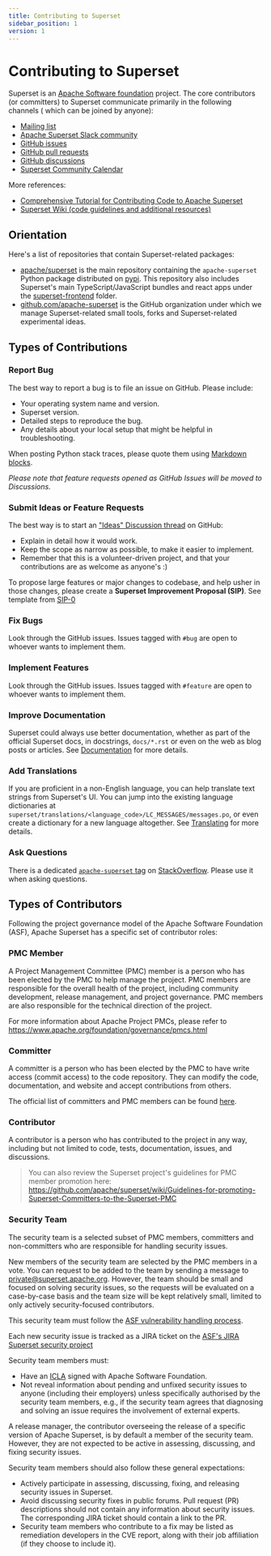 ```yaml
---
title: Contributing to Superset
sidebar_position: 1
version: 1
---
```


# Contributing to Superset

Superset is an [Apache Software foundation](https://www.apache.org/theapacheway/index.html) project.
The core contributors (or committers) to Superset communicate primarily in the following channels (
which can be joined by anyone):

- [Mailing list](https://lists.apache.org/list.html?dev@superset.apache.org)
- [Apache Superset Slack community](http://bit.ly/join-superset-slack)
- [GitHub issues](https://github.com/apache/superset/issues)
- [GitHub pull requests](https://github.com/apache/superset/pulls)
- [GitHub discussions](https://github.com/apache/superset/discussions)
- [Superset Community Calendar](https://superset.apache.org/community)

More references:
- [Comprehensive Tutorial for Contributing Code to Apache Superset](https://preset.io/blog/tutorial-contributing-code-to-apache-superset/)
- [Superset Wiki (code guidelines and additional resources)](https://github.com/apache/superset/wiki)


## Orientation

Here's a list of repositories that contain Superset-related packages:

- [apache/superset](https://github.com/apache/superset)
  is the main repository containing the `apache-superset` Python package
  distributed on
  [pypi](https://pypi.org/project/apache-superset/). This repository
  also includes Superset's main TypeScript/JavaScript bundles and react apps under
  the [superset-frontend](https://github.com/apache/superset/tree/master/superset-frontend)
  folder.
- [github.com/apache-superset](https://github.com/apache-superset) is the
  GitHub organization under which we manage Superset-related
  small tools, forks and Superset-related experimental ideas.


## Types of Contributions

### Report Bug

The best way to report a bug is to file an issue on GitHub. Please include:

- Your operating system name and version.
- Superset version.
- Detailed steps to reproduce the bug.
- Any details about your local setup that might be helpful in troubleshooting.

When posting Python stack traces, please quote them using
[Markdown blocks](https://help.github.com/articles/creating-and-highlighting-code-blocks/).

_Please note that feature requests opened as GitHub Issues will be moved to Discussions._

### Submit Ideas or Feature Requests

The best way is to start an ["Ideas" Discussion thread](https://github.com/apache/superset/discussions/categories/ideas) on GitHub:

- Explain in detail how it would work.
- Keep the scope as narrow as possible, to make it easier to implement.
- Remember that this is a volunteer-driven project, and that your contributions are as welcome as anyone's :)

To propose large features or major changes to codebase, and help usher in those changes, please create a **Superset Improvement Proposal (SIP)**. See template from [SIP-0](https://github.com/apache/superset/issues/5602)

### Fix Bugs

Look through the GitHub issues. Issues tagged with `#bug` are
open to whoever wants to implement them.

### Implement Features

Look through the GitHub issues. Issues tagged with
`#feature` are open to whoever wants to implement them.

### Improve Documentation

Superset could always use better documentation,
whether as part of the official Superset docs,
in docstrings, `docs/*.rst` or even on the web as blog posts or
articles. See [Documentation](#documentation) for more details.

### Add Translations

If you are proficient in a non-English language, you can help translate
text strings from Superset's UI. You can jump into the existing
language dictionaries at
`superset/translations/<language_code>/LC_MESSAGES/messages.po`, or
even create a dictionary for a new language altogether.
See [Translating](#translating) for more details.

### Ask Questions

There is a dedicated [`apache-superset` tag](https://stackoverflow.com/questions/tagged/apache-superset) on [StackOverflow](https://stackoverflow.com/). Please use it when asking questions.

## Types of Contributors

Following the project governance model of the Apache Software Foundation (ASF), Apache Superset has a specific set of contributor roles:

### PMC Member

A Project Management Committee (PMC) member is a person who has been elected by the PMC to help manage the project. PMC members are responsible for the overall health of the project, including community development, release management, and project governance. PMC members are also responsible for the technical direction of the project.

For more information about Apache Project PMCs, please refer to https://www.apache.org/foundation/governance/pmcs.html

### Committer

A committer is a person who has been elected by the PMC to have write access (commit access) to the code repository. They can modify the code, documentation, and website and accept contributions from others.

The official list of committers and PMC members can be found [here](https://projects.apache.org/committee.html?superset).

### Contributor

A contributor is a person who has contributed to the project in any way, including but not limited to code, tests, documentation, issues, and discussions.

> You can also review the Superset project's guidelines for PMC member promotion here: https://github.com/apache/superset/wiki/Guidelines-for-promoting-Superset-Committers-to-the-Superset-PMC

### Security Team

The security team is a selected subset of PMC members, committers and non-committers who are responsible for handling security issues.

New members of the security team are selected by the PMC members in a vote. You can request to be added to the team by sending a message to private@superset.apache.org. However, the team should be small and focused on solving security issues, so the requests will be evaluated on a case-by-case basis and the team size will be kept relatively small, limited to only actively security-focused contributors.

This security team must follow the [ASF vulnerability handling process](https://apache.org/security/committers.html#asf-project-security-for-committers).

Each new security issue is tracked as a JIRA ticket on the [ASF's JIRA Superset security project](https://issues.apache.org/jira/secure/RapidBoard.jspa?rapidView=588&projectKey=SUPERSETSEC)

Security team members must:

- Have an [ICLA](https://www.apache.org/licenses/contributor-agreements.html) signed with Apache Software Foundation.
- Not reveal information about pending and unfixed security issues to anyone (including their employers) unless specifically authorised by the security team members, e.g., if the security team agrees that diagnosing and solving an issue requires the involvement of external experts.

A release manager, the contributor overseeing the release of a specific version of Apache Superset, is by default a member of the security team.  However, they are not expected to be active in assessing, discussing, and fixing security issues.

Security team members should also follow these general expectations:

- Actively participate in assessing, discussing, fixing, and releasing security issues in Superset.
- Avoid discussing security fixes in public forums. Pull request (PR) descriptions should not contain any information about security issues. The corresponding JIRA ticket should contain a link to the PR.
- Security team members who contribute to a fix may be listed as remediation developers in the CVE report, along with their job affiliation (if they choose to include it).
